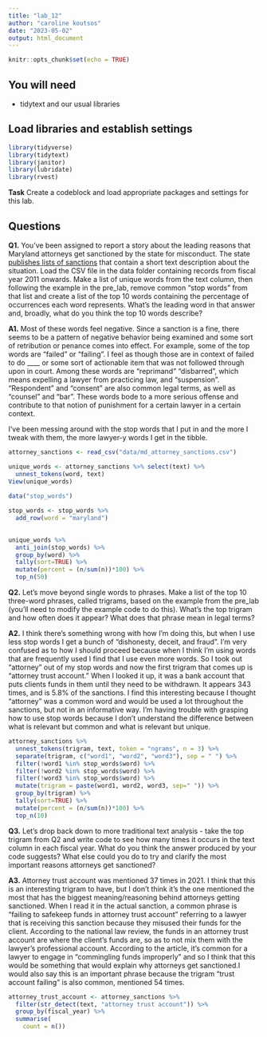 ```yaml
---
title: "lab_12"
author: "caroline koutsos"
date: "2023-05-02"
output: html_document
---
```


```r
knitr::opts_chunk$set(echo = TRUE)
```

## You will need

* tidytext and our usual libraries

## Load libraries and establish settings

```r
library(tidyverse)
library(tidytext)
library(janitor)
library(lubridate)
library(rvest)
```


**Task** Create a codeblock and load appropriate packages and settings for this lab.

## Questions

**Q1.** You've been assigned to report a story about the leading reasons that Maryland attorneys get sanctioned by the state for misconduct. The state [publishes lists of sanctions](https://www.courts.state.md.us/attygrievance/sanctions) that contain a short text description about the situation. Load the CSV file in the data folder containing records from fiscal year 2011 onwards. Make a list of unique words from the text column, then following the example in the pre_lab, remove common "stop words" from that list and create a list of the top 10 words containing the percentage of occurrences each word represents. What's the leading word in that answer and, broadly, what do you think the top 10 words describe?

**A1.** Most of these words feel negative. Since a sanction is a fine, there seems to be a pattern of negative behavior being examined and some sort of retribution or penance comes into effect. For example, some of the top words are "failed" or "failing". I feel as though those are in context of failed to do ____ or some sort of actionable item that was not followed through upon in court. Among these words are "reprimand" "disbarred", which means expelling a lawyer from practicing law, and "suspension". "Respondent" and "consent" are also common legal terms, as well as "counsel" and "bar". These words bode to a more serious offense and contribute to that notion of punishment for a certain lawyer in a certain context. 

I've been messing around with the stop words that I put in and the more I tweak with them, the more lawyer-y words I get in the tibble. 

```r
attorney_sanctions <- read_csv("data/md_attorney_sanctions.csv") 

unique_words <- attorney_sanctions %>% select(text) %>%
  unnest_tokens(word, text)
View(unique_words)
  
data("stop_words")

stop_words <- stop_words %>%
  add_row(word = "maryland")
  

unique_words %>%
  anti_join(stop_words) %>%
  group_by(word) %>%
  tally(sort=TRUE) %>%
  mutate(percent = (n/sum(n))*100) %>%
  top_n(50)
```

**Q2.** Let's move beyond single words to phrases. Make a list of the top 10 three-word phrases, called trigrams, based on the example from the pre_lab (you'll need to modify the example code to do this). What's the top trigram and how often does it appear? What does that phrase mean in legal terms?

**A2.** I think there's something wrong with how I'm doing this, but when I use less stop words I get a bunch of "dishonesty, deceit, and fraud". I'm very confused as to how I should proceed because when I think I'm using words that are frequently used I find that I use even more words. So I took out "attorney" out of my stop words and now the first trigram that comes up is "attorney trust account." When I looked it up, it was a bank account that puts clients funds in them until they need to be withdrawn. It appears 343 times, and is 5.8% of the sanctions. I find this interesting because I thought "attorney" was a common word and would be used a lot throughout the sanctions, but not in an informative way. I'm having trouble with grasping how to use stop words because I don't understand the difference between what is relevant but common and what is relevant but unique. 

```r
attorney_sanctions %>%
  unnest_tokens(trigram, text, token = "ngrams", n = 3) %>%
  separate(trigram, c("word1", "word2", "word3"), sep = " ") %>%
  filter(!word1 %in% stop_words$word) %>%
  filter(!word2 %in% stop_words$word) %>%
  filter(!word3 %in% stop_words$word) %>%
  mutate(trigram = paste(word1, word2, word3, sep=" ")) %>%
  group_by(trigram) %>%
  tally(sort=TRUE) %>%
  mutate(percent = (n/sum(n))*100) %>%
  top_n(10)

```

**Q3.** Let's drop back down to more traditional text analysis - take the top trigram from Q2 and write code to see how many times it occurs in the text column in each fiscal year. What do you think the answer produced by your code suggests? What else could you do to try and clarify the most important reasons attorneys get sanctioned?

**A3.** Attorney trust account was mentioned 37 times in 2021. I think that this is an interesting trigram to have, but I don't think it's the one mentioned the most that has the biggest meaning/reasoning behind attorneys getting sanctioned. When I read it in the actual sanction, a common phrase is "failing to safekeep funds in attorney trust account" referring to a lawyer that is receiving this sanction because they misused their funds for the client. According to the national law review, the funds in an attorney trust account are where the client's funds are, so as to not mix them with the lawyer's professional account. According to the article, it's common for a lawyer to engage in "commingling funds improperly" and so I think that this would be something that would explain why attorneys get sanctioned.I would also say this is an important phrase because the trigram "trust account failing" is also common, mentioned 54 times. 

```r
attorney_trust_account <- attorney_sanctions %>%
  filter(str_detect(text, "attorney trust account")) %>%
  group_by(fiscal_year) %>%
  summarise(
    count = n())
```
